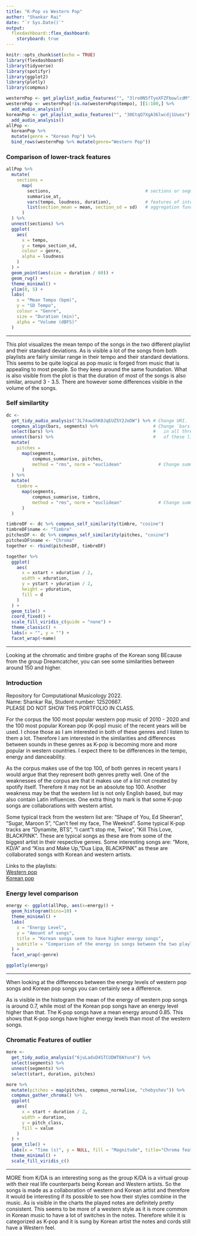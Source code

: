 ```yaml
---
title: "K-Pop vs Western Pop"
author: "Shankar Rai"
date: "`r Sys.Date()`"
output: 
  flexdashboard::flex_dashboard:
    storyboard: true
---
```


```r
knitr::opts_chunk$set(echo = TRUE)
library(flexdashboard)
library(tidyverse)
library(spotifyr)
library(ggplot2)
library(plotly)
library(compmus)

westernPop <- get_playlist_audio_features("", "3lro0N5fTyoXFZFbowlcdM")
westernPop <- westernPop[!is.na(westernPop$tempo), ][1:100,] %>%
  add_audio_analysis()
koreanPop <- get_playlist_audio_features("", "30EtqO7XgA36lwcdj1Uuex") %>%
  add_audio_analysis()
allPop <- 
  koreanPop %>%
  mutate(genre = "Korean Pop") %>%
  bind_rows(westernPop %>% mutate(genre="Western Pop"))
```

### Comparison of lower-track features
```r
allPop %>%
  mutate(
    sections =
      map(
        sections,                                    # sections or segments
        summarise_at,
        vars(tempo, loudness, duration),             # features of interest
        list(section_mean = mean, section_sd = sd)   # aggregation functions
      )
  ) %>%
  unnest(sections) %>%
  ggplot(
    aes(
      x = tempo,
      y = tempo_section_sd,
      colour = genre,
      alpha = loudness
    )
  ) +
  geom_point(aes(size = duration / 60)) +
  geom_rug() +
  theme_minimal() +
  ylim(0, 5) +
  labs(
    x = "Mean Tempo (bpm)",
    y = "SD Tempo",
    colour = "Genre",
    size = "Duration (min)",
    alpha = "Volume (dBFS)"
  )
```

***
This plot visualizes the mean tempo of the songs in the two different playlist and their standard deviations. As is visible a lot of the songs from both playlists are fairly similar range in their tempo and their standard deviations. This seems to be quite logical as pop music is forged from music that is appealing to most people. So they keep around the same foundation. What is also visible from the plot is that the duration of most of the songs is also similar, around 3 - 3.5. There are however some differences visible in the volume of the songs.

### Self similartity
```r
dc <-
  get_tidy_audio_analysis("3L74uwShK0JqEUZ5Y2JoDW") %>% # Change URI.
  compmus_align(bars, segments) %>%                     # Change `bars`
  select(bars) %>%                                      #   in all three
  unnest(bars) %>%                                      #   of these lines.
  mutate(
    pitches =
      map(segments,
          compmus_summarise, pitches,
          method = "rms", norm = "euclidean"              # Change summary & norm.
      )
  ) %>%
  mutate(
    timbre =
      map(segments,
          compmus_summarise, timbre,
          method = "rms", norm = "euclidean"              # Change summary & norm.
      )
  )

timbreDF <- dc %>% compmus_self_similarity(timbre, "cosine")
timbreDF$name <- "Timbre"
pitchesDF <- dc %>% compmus_self_similarity(pitches, "cosine")
pitchesDF$name <- "Chroma"
together <- rbind(pitchesDF, timbreDF)

together %>%
  ggplot(
    aes(
      x = xstart + xduration / 2,
      width = xduration,
      y = ystart + yduration / 2,
      height = yduration,
      fill = d
    )
  ) +
  geom_tile() +
  coord_fixed() +
  scale_fill_viridis_c(guide = "none") +
  theme_classic() +
  labs(x = "", y = "") +
  facet_wrap(~name)

```

***
Looking at the chromatic and timbre graphs of the Korean song BEcause from the group Dreamcatcher, you can see some similarities between around 150 and higher.


### Introduction

Repository for Computational Musicology 2022.\
Name: Shankar Rai, Student number: 12520667. \
PLEASE DO NOT SHOW THIS PORTFOLIO IN CLASS.

For the corpus the 100 most popular western pop music of 2010 - 2020 and the 100 most popular Korean pop (K-pop) music of the recent years will be used. I chose those as I am interested in both of these genres and I listen to them a lot. Therefore I am interested in the similarities and differences between sounds in these genres as K-pop is becoming more and more popular in western countries. I expect there to be differences in the tempo, energy and danceability.

As the corpus makes use of the top 100, of both genres in recent years I would argue that they represent both genres pretty well. One of the weaknesses of the corpus are that it makes use of a list not created by spotify itself. Therefore it may not be an absolute top 100. Another weakness may be that the western list is not only English based, but may also contain Latin influences. One extra thing to mark is that some K-pop songs are collaborations with western artist.

Some typical track from the western list are: "Shape of You, Ed Sheeran", "Sugar, Maroon 5", "Can't feel my face, The Weeknd". Some typical K-pop tracks are "Dynamite, BTS", "I cant"t stop me, Twice", "Kill This Love, BLACKPINK". These are typical songs as these are from some of the biggest artist in their respective genres. Some interesting songs are: "More, KD/A" and "Kiss and Make Up, "Dua Lipa, BLACKPINK" as these are collaborated songs with Korean and western artists.

Links to the playlists:\
[Western pop]("https://open.spotify.com/playlist/3lro0N5fTyoXFZFbowlcdM")\
[Korean pop]("https://open.spotify.com/playlist/30EtqO7XgA36lwcdj1Uuex")

### Energy level comparison

```r
energy <- ggplot(allPop, aes(x=energy)) +
  geom_histogram(bins=10) +
  theme_minimal() +
  labs(
    x = "Energy Level",
    y = "Amount of songs",
    title = "Korean songs seem to have higher energy songs",
    subtitle = "Comparison of the energy in songs between the two playlists"
  ) +
  facet_wrap(~genre)

ggplotly(energy)

```

***

When looking at the differences between the energy levels of western pop songs and Korean pop songs you can certainly see a difference.

As is visible in the histogram the mean of the energy of western pop songs is around 0.7, while most of the Korean pop songs have an energy level higher than that. The K-pop songs have a mean energy around 0.85. This shows that K-pop songs have higher energy levels than most of the western songs.

### Chromatic Features of outlier

```r
more <-
  get_tidy_audio_analysis("6juLaduD4STCUDWT0AYun4") %>%
  select(segments) %>%
  unnest(segments) %>%
  select(start, duration, pitches)

more %>%
  mutate(pitches = map(pitches, compmus_normalise, "chebyshev")) %>%
  compmus_gather_chroma() %>% 
  ggplot(
    aes(
      x = start + duration / 2,
      width = duration,
      y = pitch_class,
      fill = value
    )
  ) +
  geom_tile() +
  labs(x = "Time (s)", y = NULL, fill = "Magnitude", title="Chroma features MORE K/DA") +
  theme_minimal() +
  scale_fill_viridis_c()

```

***

MORE from K/DA is an interesting song as the group K/DA is a virtual group with their real life counterparts being Korean and Western artists. So the songs is made as a collaboration of western and Korean artist and therefore it would be interesting if its possible to see how their styles combine in the music. As is visible in the charts the played notes are definitely pretty consistent. This seems to be more of a western style as it is more common in Korean music to have a lot of switches in the notes. Therefore while it is categorized as K-pop and it is sung by Korean artist the notes and cords still have a Western feel.

